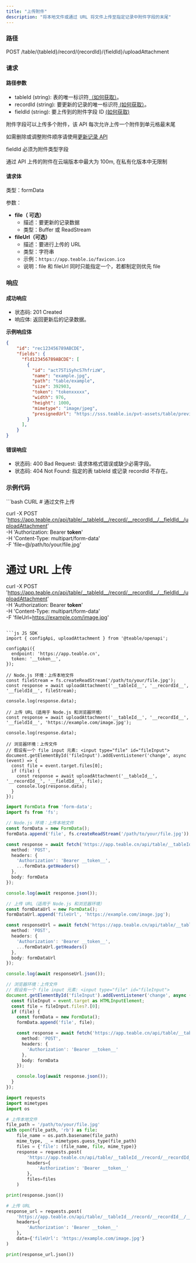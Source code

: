 ```yaml
---
title: "上传附件"
description: "将本地文件或通过 URL 将文件上传至指定记录中附件字段的末尾"
---
```


### 路径

POST /table/\{tableId}/record/\{recordId}/\{fieldId}/uploadAttachment

### 请求

#### 路径参数

* tableId (string): 表的唯一标识符[（如何获取）](/zh/api-doc/get-id#tableid)。
* recordId (string): 要更新的记录的唯一标识符[ (如何获取）](/zh/api-doc/get-id#recordid)。
* fieldId (string): 要上传到的附件字段 ID [(如何获取)](/zh/api-doc/get-id#fieldid)

附件字段可以上传多个附件，该 API 每次允许上传一个附件到单元格最末尾

如需删除或调整附件顺序请使用[更新记录 API](/zh/api-doc/record/update)

fieldId 必须为附件类型字段

通过 API 上传的附件在云端版本中最大为 100m, 在私有化版本中无限制

#### 请求体

类型：formData

参数：

* **file（ 可选）**
  * 描述：要更新的记录数据
  * 类型：Buffer 或 ReadStream
* **fileUrl（可选）**
  * 描述：要进行上传的 URL
  * 类型：字符串
  * 示例：`https://app.teable.io/favicon.ico`
  * 说明：file 和 fileUrl 同时只能指定一个，若都制定则优先 file

### 响应

#### 成功响应

* 状态码: 201 Created
* 响应体: 返回更新后的记录数据。

**示例响应体**

```json
{
    "id": "rec123456789ABCDE",
    "fields": {
      "fld123456789ABCDE": [
        {
          "id": "act75TiSyhcS7hfrizW",
          "name": "example.jpg",
          "path": "table/example",
          "size": 392903,
          "token": "tokenxxxxx",
          "width": 976,
          "height": 1000,
          "mimetype": "image/jpeg",
          "presignedUrl": "https://sss.teable.io/pvt-assets/table/previewURL"
        }
      ],
    }
}
```

#### 错误响应

* 状态码: 400 Bad Request: 请求体格式错误或缺少必需字段。
* 状态码: 404 Not Found: 指定的表 tableId 或记录 recordId 不存在。

### 示例代码

<CodeGroup>
  ```bash CURL
  # 通过文件上传

  curl -X POST 'https://app.teable.cn/api/table/__tableId__/record/__recordId__/__fieldId__/uploadAttachment' \
    -H 'Authorization: Bearer __token__' \
    -H 'Content-Type: multipart/form-data' \
    -F 'file=@/path/to/your/file.jpg'

  # 通过 URL 上传
  curl -X POST 'https://app.teable.cn/api/table/__tableId__/record/__recordId__/__fieldId__/uploadAttachment' \
    -H 'Authorization: Bearer __token__' \
    -H 'Content-Type: multipart/form-data' \
    -F 'fileUrl=https://example.com/image.jpg'
  ```

  ```js JS SDK
  import { configApi, uploadAttachment } from '@teable/openapi';

  configApi({
    endpoint: 'https://app.teable.cn',
    token: '__token__',
  });

  // Node.js 环境：上传本地文件
  const fileStream = fs.createReadStream('/path/to/your/file.jpg');
  const response = await uploadAttachment('__tableId__', '__recordId__', '__fieldId__', fileStream);

  console.log(response.data);

  // 上传 URL（适用于 Node.js 和浏览器环境）
  const response = await uploadAttachment('__tableId__', '__recordId__', '__fieldId__', 'https://example.com/image.jpg');

  console.log(response.data);

  // 浏览器环境：上传文件
  // 假设有一个 file input 元素: <input type="file" id="fileInput">
  document.getElementById('fileInput').addEventListener('change', async (event) => {
    const file = event.target.files[0];
    if (file) {
      const response = await uploadAttachment('__tableId__', '__recordId__', '__fieldId__', file);
      console.log(response.data);
    }
  });
  ```

  ```ts TypeScript
  import FormData from 'form-data';
  import fs from 'fs';

  // Node.js 环境：上传本地文件
  const formData = new FormData();
  formData.append('file', fs.createReadStream('/path/to/your/file.jpg'));

  const response = await fetch('https://app.teable.cn/api/table/__tableId__/record/__recordId__/__fieldId__/uploadAttachment', {
    method: 'POST',
    headers: {
      'Authorization': 'Bearer __token__',
      ...formData.getHeaders()
    },
    body: formData
  });

  console.log(await response.json());

  // 上传 URL（适用于 Node.js 和浏览器环境）
  const formDataUrl = new FormData();
  formDataUrl.append('fileUrl', 'https://example.com/image.jpg');

  const responseUrl = await fetch('https://app.teable.cn/api/table/__tableId__/record/__recordId__/__fieldId__/uploadAttachment', {
    method: 'POST',
    headers: {
      'Authorization': 'Bearer __token__',
      ...formDataUrl.getHeaders()
    },
    body: formDataUrl
  });

  console.log(await responseUrl.json());

  // 浏览器环境：上传文件
  // 假设有一个 file input 元素: <input type="file" id="fileInput">
  document.getElementById('fileInput').addEventListener('change', async (event: Event) => {
    const fileInput = event.target as HTMLInputElement;
    const file = fileInput.files?.[0];
    if (file) {
      const formData = new FormData();
      formData.append('file', file);

      const response = await fetch('https://app.teable.cn/api/table/__tableId__/record/__recordId__/__fieldId__/uploadAttachment', {
        method: 'POST',
        headers: {
          'Authorization': 'Bearer __token__'
        },
        body: formData
      });

      console.log(await response.json());
    }
  });
  ```

  ```python Python
  import requests
  import mimetypes
  import os

  # 上传本地文件
  file_path = '/path/to/your/file.jpg'
  with open(file_path, 'rb') as file:
      file_name = os.path.basename(file_path)
      mime_type, _ = mimetypes.guess_type(file_path)
      files = {'file': (file_name, file, mime_type)}
      response = requests.post(
          'https://app.teable.cn/api/table/__tableId__/record/__recordId__/__fieldId__/uploadAttachment',
          headers={
              'Authorization': 'Bearer __token__'
          },
          files=files
      )

  print(response.json())

  # 上传 URL
  response_url = requests.post(
      'https://app.teable.cn/api/table/__tableId__/record/__recordId__/__fieldId__/uploadAttachment',
      headers={
          'Authorization': 'Bearer __token__'
      },
      data={'fileUrl': 'https://example.com/image.jpg'}
  )

  print(response_url.json())
  ```
</CodeGroup>


